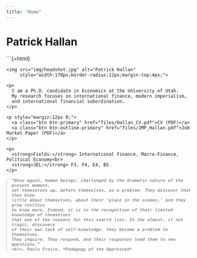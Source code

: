 ```yaml
---
title: "Home"
---
```


# Patrick Hallan

```{=html}
<div class="row g-4 align-items-start">
  <!-- Left: Photo -->
  <div class="col-12 col-md-3">
    <img src="img/headshot.jpg" alt="Patrick Hallan" 
         style="width:170px;border-radius:12px;margin-top:4px;">
  </div>

  <!-- Middle: Bio -->
  <div class="col-12 col-md-6">
    <p>
      I am a Ph.D. candidate in Economics at the University of Utah.  
      My research focuses on international finance, modern imperialism, 
      and international financial subordination.
    </p>

    <p style="margin:12px 0;">
      <a class="btn btn-primary" href="files/Hallan_CV.pdf">CV (PDF)</a>
      <a class="btn btn-outline-primary" href="files/JMP_Hallan.pdf">Job Market Paper (PDF)</a>
    </p>

    <p>
      <strong>Fields:</strong> International Finance, Macro-Finance, Political Economy<br>
      <strong>JEL:</strong> F3, F4, E4, B5
    </p>
  </div>

  <!-- Right: Epigraph -->
  <div class="col-12 col-md-3" style="font-style:italic; font-size:0.95em; color:#555; border-left:2px solid #ddd; padding-left:12px;">
    “Once again, human beings, challenged by the dramatic nature of the present moment, 
    set themselves up, before themselves, as a problem. They discover that they know 
    little about themselves, about their ‘place in the cosmos,’ and they grow restless 
    to know more. Indeed, it is in the recognition of their limited knowledge of themselves 
    that one of the reasons for this search lies. In the almost, if not tragic, discovery 
    of their own lack of self-knowledge, they become a problem to themselves. 
    They inquire. They respond, and their responses lead them to new questions.”  
    <br>— Paulo Freire, *Pedagogy of the Oppressed*
  </div>
</div>
